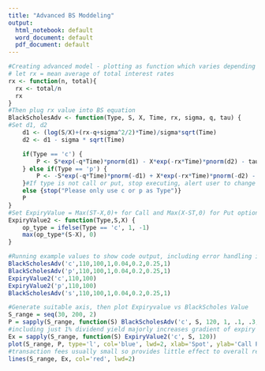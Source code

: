 ---
title: "Advanced BS Moddeling"
output:
  html_notebook: default
  word_document: default
  pdf_document: default
---


```{r}
#Creating advanced model - plotting as function which varies depending on option type, (call/put) all variables in classic BS Model, then extending to include dividends, transaction fees, and multiple interest rates
# let rx = mean average of total interest rates
rx <- function(n, total){
  rx <- total/n
  rx
}
#Then plug rx value into BS equation
BlackScholesAdv <- function(Type, S, X, Time, rx, sigma, q, tau) {
#Set d1, d2
    d1 <- (log(S/X)+(rx-q+sigma^2/2)*Time)/sigma*sqrt(Time)
    d2 <- d1 - sigma * sqrt(Time)

    if(Type == 'c') {
        P <- S*exp(-q*Time)*pnorm(d1) - X*exp(-rx*Time)*pnorm(d2) - tau
    } else if(Type == 'p') {
        P <- -S*exp(-q*Time)*pnorm(-d1) + X*exp(-rx*Time)*pnorm(-d2) - tau
    }#If type is not call or put, stop executing, alert user to change this
    else {stop("Please only use c or p as Type")}
    P
}
#Set ExpiryValue = Max(ST-X,0)+ for Call and Max(X-ST,0) for Put option
ExpiryValue2 <- function(Type,S,X) {
    op_type = ifelse(Type == 'c', 1, -1)
    max(op_type*(S-X), 0)
}
```

```{r}
#Running example values to show code output, including error handling in BlackScholes Function
BlackScholesAdv('c',110,100,1,0.04,0.2,0.25,1)
BlackScholesAdv('p',110,100,1,0.04,0.2,0.25,1)
ExpiryValue2('c',110,100)
ExpiryValue2('p',110,100)
BlackScholesAdv('s',110,100,1,0.04,0.2,0.25,1)
```

```{r}
#Generate suitable axis, then plot Expiryvalue vs BlackScholes Value
S_range = seq(30, 200, 2)
P = sapply(S_range, function(S) BlackScholesAdv('c', S, 120, 1, .1, .3,.1,.5))
#including just 1% dividend yield majorly increases gradient of expiry payoff and intersects OP as a result
Ex = sapply(S_range, function(S) ExpiryValue2('c', S, 120))
plot(S_range, P, type='l', col='blue', lwd=2, xlab='Spot', ylab='Call Price')
#transaction fees usually small so provides little effect to overall result. In this case shifts OP intercept -.5 units down
lines(S_range, Ex, col='red', lwd=2)
```